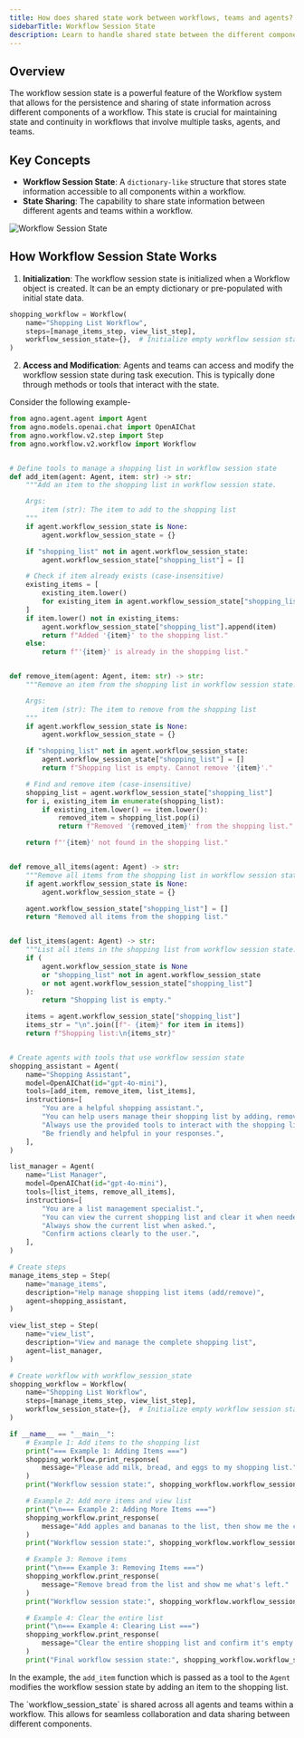 ```yaml
---
title: How does shared state work between workflows, teams and agents?
sidebarTitle: Workflow Session State
description: Learn to handle shared state between the different components of a Workflow
---
```


## Overview
The workflow session state is a powerful feature of the Workflow system that allows for the persistence and sharing of state information across different components of a workflow. This state is crucial for maintaining state and continuity in workflows that involve multiple tasks, agents, and teams.

## Key Concepts
- **Workflow Session State**: A `dictionary-like` structure that stores state information accessible to all components within a workflow.
- **State Sharing**: The capability to share state information between different agents and teams within a workflow.

![Workflow Session State](/images/workflow_session_state.png)

## How Workflow Session State Works
1. **Initialization**: The workflow session state is initialized when a Workflow object is created. It can be an empty dictionary or pre-populated with initial state data.

```python 
shopping_workflow = Workflow(
    name="Shopping List Workflow",
    steps=[manage_items_step, view_list_step],
    workflow_session_state={},  # Initialize empty workflow session state
)
```

2. **Access and Modification**: Agents and teams can access and modify the workflow session state during task execution. This is typically done through methods or tools that interact with the state.

Consider the following example-

```python 
from agno.agent.agent import Agent
from agno.models.openai.chat import OpenAIChat
from agno.workflow.v2.step import Step
from agno.workflow.v2.workflow import Workflow


# Define tools to manage a shopping list in workflow session state
def add_item(agent: Agent, item: str) -> str:
    """Add an item to the shopping list in workflow session state.

    Args:
        item (str): The item to add to the shopping list
    """
    if agent.workflow_session_state is None:
        agent.workflow_session_state = {}

    if "shopping_list" not in agent.workflow_session_state:
        agent.workflow_session_state["shopping_list"] = []

    # Check if item already exists (case-insensitive)
    existing_items = [
        existing_item.lower()
        for existing_item in agent.workflow_session_state["shopping_list"]
    ]
    if item.lower() not in existing_items:
        agent.workflow_session_state["shopping_list"].append(item)
        return f"Added '{item}' to the shopping list."
    else:
        return f"'{item}' is already in the shopping list."


def remove_item(agent: Agent, item: str) -> str:
    """Remove an item from the shopping list in workflow session state.

    Args:
        item (str): The item to remove from the shopping list
    """
    if agent.workflow_session_state is None:
        agent.workflow_session_state = {}

    if "shopping_list" not in agent.workflow_session_state:
        agent.workflow_session_state["shopping_list"] = []
        return f"Shopping list is empty. Cannot remove '{item}'."

    # Find and remove item (case-insensitive)
    shopping_list = agent.workflow_session_state["shopping_list"]
    for i, existing_item in enumerate(shopping_list):
        if existing_item.lower() == item.lower():
            removed_item = shopping_list.pop(i)
            return f"Removed '{removed_item}' from the shopping list."

    return f"'{item}' not found in the shopping list."


def remove_all_items(agent: Agent) -> str:
    """Remove all items from the shopping list in workflow session state."""
    if agent.workflow_session_state is None:
        agent.workflow_session_state = {}

    agent.workflow_session_state["shopping_list"] = []
    return "Removed all items from the shopping list."


def list_items(agent: Agent) -> str:
    """List all items in the shopping list from workflow session state."""
    if (
        agent.workflow_session_state is None
        or "shopping_list" not in agent.workflow_session_state
        or not agent.workflow_session_state["shopping_list"]
    ):
        return "Shopping list is empty."

    items = agent.workflow_session_state["shopping_list"]
    items_str = "\n".join([f"- {item}" for item in items])
    return f"Shopping list:\n{items_str}"


# Create agents with tools that use workflow session state
shopping_assistant = Agent(
    name="Shopping Assistant",
    model=OpenAIChat(id="gpt-4o-mini"),
    tools=[add_item, remove_item, list_items],
    instructions=[
        "You are a helpful shopping assistant.",
        "You can help users manage their shopping list by adding, removing, and listing items.",
        "Always use the provided tools to interact with the shopping list.",
        "Be friendly and helpful in your responses.",
    ],
)

list_manager = Agent(
    name="List Manager",
    model=OpenAIChat(id="gpt-4o-mini"),
    tools=[list_items, remove_all_items],
    instructions=[
        "You are a list management specialist.",
        "You can view the current shopping list and clear it when needed.",
        "Always show the current list when asked.",
        "Confirm actions clearly to the user.",
    ],
)

# Create steps
manage_items_step = Step(
    name="manage_items",
    description="Help manage shopping list items (add/remove)",
    agent=shopping_assistant,
)

view_list_step = Step(
    name="view_list",
    description="View and manage the complete shopping list",
    agent=list_manager,
)

# Create workflow with workflow_session_state
shopping_workflow = Workflow(
    name="Shopping List Workflow",
    steps=[manage_items_step, view_list_step],
    workflow_session_state={},  # Initialize empty workflow session state
)

if __name__ == "__main__":
    # Example 1: Add items to the shopping list
    print("=== Example 1: Adding Items ===")
    shopping_workflow.print_response(
        message="Please add milk, bread, and eggs to my shopping list."
    )
    print("Workflow session state:", shopping_workflow.workflow_session_state)

    # Example 2: Add more items and view list
    print("\n=== Example 2: Adding More Items ===")
    shopping_workflow.print_response(
        message="Add apples and bananas to the list, then show me the complete list."
    )
    print("Workflow session state:", shopping_workflow.workflow_session_state)

    # Example 3: Remove items
    print("\n=== Example 3: Removing Items ===")
    shopping_workflow.print_response(
        message="Remove bread from the list and show me what's left."
    )
    print("Workflow session state:", shopping_workflow.workflow_session_state)

    # Example 4: Clear the entire list
    print("\n=== Example 4: Clearing List ===")
    shopping_workflow.print_response(
        message="Clear the entire shopping list and confirm it's empty."
    )
    print("Final workflow session state:", shopping_workflow.workflow_session_state)
```

In the example, the `add_item` function which is passed as a tool to the `Agent` modifies the workflow session state by adding an item to the shopping list.

<Note>
The `workflow_session_state` is shared across all agents and teams within a workflow. This allows for seamless collaboration and data sharing between different components.
</Note>

